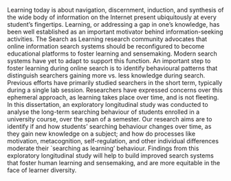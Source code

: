 Learning today is about navigation, discernment, induction, and synthesis of the wide body of information on the Internet present ubiquitously at every student’s fingertips. 
Learning, or addressing a gap in one’s knowledge, has been well established as an important motivator behind information-seeking activities.
The Search as Learning research community advocates that online information search systems should be reconfigured to become educational platforms to foster learning and sensemaking.
Modern search systems have yet to adapt to support this function. 
An important step to foster learning during online search is to identify behavioural patterns that distinguish searchers gaining more vs. less knowledge during search.
Previous efforts have primarily studied searchers in the short term, typically during a single lab session.
Researchers have expressed concerns over this ephemeral approach, as learning takes place over time, and is not fleeting.
In this dissertation, an exploratory longitudinal study was conducted to analyse the long-term searching behaviour of students enrolled in a university course, over the span of a semester.
Our research aims are to identify if and how students’ searching behaviour changes over time, as they gain new knowledge on a subject; and how do processes like motivation, metacognition, self-regulation, and other individual differences moderate their `searching as learning' behaviour.
Findings from this exploratory longitudinal study will help to build improved search systems that foster human learning and sensemaking, and are more equitable in the face of learner diversity.


<!-- Original template:

Installed on Windows + Syncing with box.

This *R Markdown* template is for writing an Oxford University thesis. The template is built using Yihui Xie's `bookdown` package, with heavy inspiration from Chester Ismay's `thesisdown` and the `OxThesis` \LaTeX\ template (most recently adapted by John McManigle).

This template's sample content include illustrations of how to write a thesis in R Markdown, and largely follows the structure from [this R Markdown workshop](https://ulyngs.github.io/rmarkdown-workshop-2019/).

Congratulations for taking a step further into the lands of open, reproducible science by writing your thesis using a tool that allows you to transparently include tables and dynamically generated plots directly from the underlying data. Hip hooray! -->
